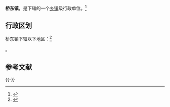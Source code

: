 {{中国乡级行政区|35/06/24/103/000}}

'''桥东镇'''，是{{PRC admin/fullname|35/06/24/103/000|3}}下辖的一个[[乡镇|乡镇]]级行政单位。<ref>{{PRC admin/ref sgc|{{PRC admin/parent|35/06/24/103/000}}}}</ref>

== 行政区划 ==

桥东镇下辖以下地区：<ref>{{PRC admin/ref sgc|35/06/24/103/000}}</ref>

{{PRC admin/children|35/06/24/103/000}}。

== 参考文献 ==
{{Reflist}}

{{-}}
{{PRC admin/navcat|35/06/24/103/000}}

{{中华人民共和国行政区划小作品}}